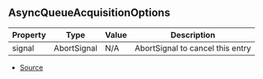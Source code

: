## AsyncQueueAcquisitionOptions

| Property | Type | Value | Description |
| ----------- | ----------- | ----------- | ----------- |
| signal | AbortSignal | N/A | AbortSignal to cancel this entry |


- [Source](https://github.com/Androz2091/discord-player/blob/f2dbc02/packages/discord-player/src/utils/AsyncQueue.ts#L3)